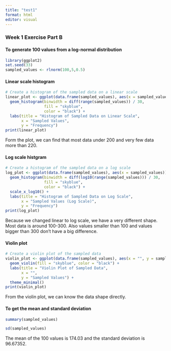 ---
title: "test1"
format: html
editor: visual
---

### Week 1 Exercise Part B 

#### To generate 100 values from a log-normal distribution

```{r}
library(ggplot2)
set.seed(33)
sampled_values <- rlnorm(100,5,0.5)

```

#### Linear scale histogram

```{r}
# Create a histogram of the sampled data on a linear scale
linear_plot <- ggplot(data.frame(sampled_values), aes(x = sampled_values)) +
  geom_histogram(binwidth = diff(range(sampled_values)) / 30, 
                 fill = "skyblue", 
                 color = "black") +
  labs(title = "Histogram of Sampled Data on Linear Scale",
       x = "Sampled Values",
       y = "Frequency")
print(linear_plot)
```

Form the plot, we can find that most data under 200 and very few data more than 220.

#### Log scale histgram

```{r}
# Create a histogram of the sampled data on a log scale
log_plot <- ggplot(data.frame(sampled_values), aes(x = sampled_values)) +
  geom_histogram(binwidth = diff(log10(range(sampled_values))) / 30, 
                 fill = "skyblue", 
                 color = "black") +
  scale_x_log10() +
  labs(title = "Histogram of Sampled Data on Log Scale",
       x = "Sampled Values (Log Scale)",
       y = "Frequency")
print(log_plot)
```

Because we changed linear to log scale, we have a very different shape. Most data is around 100-300. Also values smaller than 100 and values bigger than 300 don't have a big difference.

#### Violin plot

```{r}
# Create a violin plot of the sampled data
violin_plot <- ggplot(data.frame(sampled_values), aes(x = "", y = sampled_values)) +
  geom_violin(fill = "skyblue", color = "black") +
  labs(title = "Violin Plot of Sampled Data",
       x = "",
       y = "Sampled Values") +
  theme_minimal()
print(violin_plot)
```

From the violin plot, we can know the data shape directly.

#### To get the mean and standard deviation

```{r}
summary(sampled_values)
```

```{r}
sd(sampled_values)
```

The mean of the 100 values is 174.03 and the standard deviation is 96.67352.
